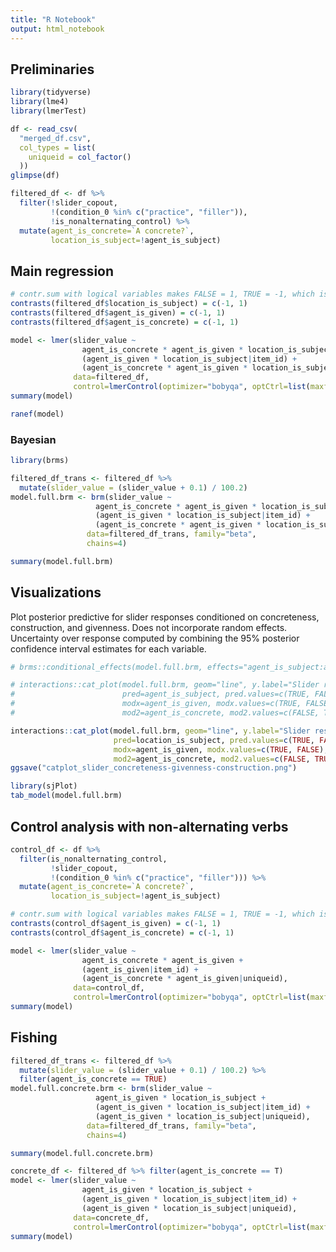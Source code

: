 ```yaml
---
title: "R Notebook"
output: html_notebook
---
```


## Preliminaries

```r
library(tidyverse)
library(lme4)
library(lmerTest)
```

```r
df <- read_csv(
  "merged_df.csv",
  col_types = list(
    uniqueid = col_factor()
  ))
glimpse(df)
```

```r
filtered_df <- df %>%
  filter(!slider_copout, 
         !(condition_0 %in% c("practice", "filler")),
         !is_nonalternating_control) %>% 
  mutate(agent_is_concrete=`A concrete?`,
         location_is_subject=!agent_is_subject)
```

## Main regression

```r
# contr.sum with logical variables makes FALSE = 1, TRUE = -1, which is confusing.
contrasts(filtered_df$location_is_subject) = c(-1, 1)
contrasts(filtered_df$agent_is_given) = c(-1, 1)
contrasts(filtered_df$agent_is_concrete) = c(-1, 1)
```


```r
model <- lmer(slider_value ~
                agent_is_concrete * agent_is_given * location_is_subject +
                (agent_is_given * location_is_subject|item_id) + 
                (agent_is_concrete * agent_is_given * location_is_subject|uniqueid),
              data=filtered_df,
              control=lmerControl(optimizer="bobyqa", optCtrl=list(maxfun=100000)))
summary(model)
```



```r
ranef(model)
```

### Bayesian
```r
library(brms)
```

```r
filtered_df_trans <- filtered_df %>% 
  mutate(slider_value = (slider_value + 0.1) / 100.2)
model.full.brm <- brm(slider_value ~
                   agent_is_concrete * agent_is_given * location_is_subject + 
                   (agent_is_given * location_is_subject|item_id) + 
                   (agent_is_concrete * agent_is_given * location_is_subject|uniqueid),
                 data=filtered_df_trans, family="beta",
                 chains=4)
```
```r
summary(model.full.brm)
```
## Visualizations

Plot posterior predictive for slider responses conditioned on concreteness, construction, and givenness. Does not incorporate random effects.
Uncertainty over response computed by combining the 95% posterior confidence interval estimates for each variable.

```r
# brms::conditional_effects(model.full.brm, effects="agent_is_subject:agent_is_given", conditions=data.frame(agent_is_concrete=c(F, T)), ask=F, points=T)

# interactions::cat_plot(model.full.brm, geom="line", y.label="Slider response value (0--1)",
#                        pred=agent_is_subject, pred.values=c(TRUE, FALSE), pred.labels=c("A", "L"), x.label="Construction",
#                        modx=agent_is_given, modx.values=c(TRUE, FALSE), modx.labels=c("A", "L"), legend.main="Given",
#                        mod2=agent_is_concrete, mod2.values=c(FALSE, TRUE), mod2.labels=c("Abstract agent", "Concrete agent"))

interactions::cat_plot(model.full.brm, geom="line", y.label="Slider response value (0–1)",
                       pred=location_is_subject, pred.values=c(TRUE, FALSE), pred.labels=c("L\n(The garden is swarming)", "A\n(Bees are swarming)"), x.label="Construction",
                       modx=agent_is_given, modx.values=c(TRUE, FALSE), modx.labels=c("A (Bees)", "L (The garden)"), legend.main="Given entity",
                       mod2=agent_is_concrete, mod2.values=c(FALSE, TRUE), mod2.labels=c("Abstract agent", "Concrete agent"))
ggsave("catplot_slider_concreteness-givenness-construction.png")
```

```r
library(sjPlot)
tab_model(model.full.brm)
```

## Control analysis with non-alternating verbs


```r
control_df <- df %>%
  filter(is_nonalternating_control,
         !slider_copout, 
         !(condition_0 %in% c("practice", "filler"))) %>% 
  mutate(agent_is_concrete=`A concrete?`,
         location_is_subject=!agent_is_subject)
```

```r
# contr.sum with logical variables makes FALSE = 1, TRUE = -1, which is confusing.
contrasts(control_df$agent_is_given) = c(-1, 1)
contrasts(control_df$agent_is_concrete) = c(-1, 1)
```


```r
model <- lmer(slider_value ~
                agent_is_concrete * agent_is_given +
                (agent_is_given|item_id) + 
                (agent_is_concrete * agent_is_given|uniqueid),
              data=control_df,
              control=lmerControl(optimizer="bobyqa", optCtrl=list(maxfun=100000)))
summary(model)
```


## Fishing

```r
filtered_df_trans <- filtered_df %>% 
  mutate(slider_value = (slider_value + 0.1) / 100.2) %>% 
  filter(agent_is_concrete == TRUE)
model.full.concrete.brm <- brm(slider_value ~
                   agent_is_given * location_is_subject + 
                   (agent_is_given * location_is_subject|item_id) + 
                   (agent_is_given * location_is_subject|uniqueid),
                 data=filtered_df_trans, family="beta",
                 chains=4)
```

```r
summary(model.full.concrete.brm)
```

```r
concrete_df <- filtered_df %>% filter(agent_is_concrete == T)
model <- lmer(slider_value ~
                agent_is_given * location_is_subject +
                (agent_is_given * location_is_subject|item_id) + 
                (agent_is_given * location_is_subject|uniqueid),
              data=concrete_df,
              control=lmerControl(optimizer="bobyqa", optCtrl=list(maxfun=100000)))
summary(model)
```


